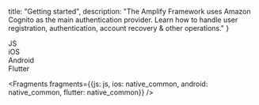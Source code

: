
  title: "Getting started",
  description: "The Amplify Framework uses Amazon Cognito as the main authentication provider. Learn how to handle user registration, authentication, account recovery & other operations."
}

<FilterContent>
  <div key="js">JS</div>
  <div key="ios">iOS</div>
  <div key="android">Android</div>
  <div key="flutter">Flutter</div>
</FilterContent>


<Fragments fragments={{js: js, ios: native_common, android: native_common, flutter: native_common}} />
